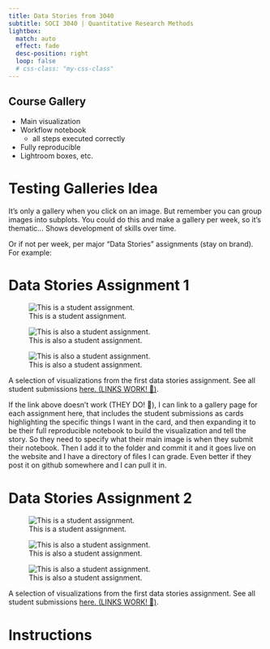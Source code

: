 ```yaml
---
title: Data Stories from 3040
subtitle: SOCI 3040 | Quantitative Research Methods
lightbox: 
  match: auto
  effect: fade
  desc-position: right
  loop: false
  # css-class: "my-css-class"
---
```


## Course Gallery

- Main visualization
- Workflow notebook
  - all steps executed correctly
- Fully reproducible
- Lightroom boxes, etc.

# Testing Galleries Idea

It's only a gallery when you click on an image. But remember you can group images into subplots. You could do this and make a gallery per week, so it's thematic... Shows development of skills over time.

Or if not per week, per major "Data Stories" assignments (stay on brand). For example: 

# Data Stories Assignment 1

::: {#fig-week-01-gallery layout-ncol=3 layout-valign="bottom"}
![This is a student assignment.](media/this-is-fine.jpg){group="3040-gallery"}

![This is also a student assignment.](media/telling-stories.png){group="3040-gallery"}

![This is also a student assignment.](media/data-visualization.jpg){group="3040-gallery"}

A selection of visualizations from the first data stories assignment. See all student submissions [here. (LINKS WORK! 🤘)](https://www.johnmclevey.com).
:::

If the link above doesn't work (THEY DO! 🤘), I can link to a gallery page for each assignment here, that includes the student submissions as cards highlighting the specific things I want in the card, and then expanding it to be their full reproducible notebook to build the visualization and tell the story. So they need to specify what their main image is when they submit their notebook. Then I add it to the folder and commit it and it goes live on the website and I have a directory of files I can grade. Even better if they post it on github somewhere and I can pull it in. 


# Data Stories Assignment 2

::: {#fig-week-01-gallery layout-ncol=3 layout-valign="bottom"}
![This is a student assignment.](media/this-is-fine.jpg){group="3040-gallery"}

![This is also a student assignment.](media/telling-stories.png){group="3040-gallery"}

![This is also a student assignment.](media/data-visualization.jpg){group="3040-gallery"}

A selection of visualizations from the first data stories assignment. See all student submissions [here. (LINKS WORK! 🤘)](https://www.johnmclevey.com).
:::

# Instructions
